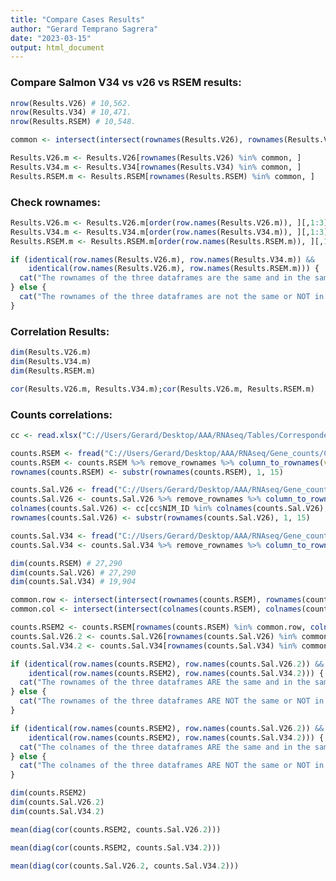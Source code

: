 ```yaml
---
title: "Compare Cases Results"
author: "Gerard Temprano Sagrera"
date: "2023-03-15"
output: html_document
---
```


### Compare Salmon V34 vs v26 vs RSEM results:

```r
nrow(Results.V26) # 10,562.
nrow(Results.V34) # 10,471.
nrow(Results.RSEM) # 10,548.
```

```r
common <- intersect(intersect(rownames(Results.V26), rownames(Results.V34)), rownames(Results.RSEM))

Results.V26.m <- Results.V26[rownames(Results.V26) %in% common, ]
Results.V34.m <- Results.V34[rownames(Results.V34) %in% common, ]
Results.RSEM.m <- Results.RSEM[rownames(Results.RSEM) %in% common, ] 
```

### Check rownames:

```r
Results.V26.m <- Results.V26.m[order(row.names(Results.V26.m)), ][,1:3]
Results.V34.m <- Results.V34.m[order(row.names(Results.V34.m)), ][,1:3]
Results.RSEM.m <- Results.RSEM.m[order(row.names(Results.RSEM.m)), ][,1:3]
```

```r
if (identical(row.names(Results.V26.m), row.names(Results.V34.m)) &&
    identical(row.names(Results.V26.m), row.names(Results.RSEM.m))) {
  cat("The rownames of the three dataframes are the same and in the same order.\n")
} else {
  cat("The rownames of the three dataframes are not the same or NOT in the same order.\n")
}
```

### Correlation Results:

```r
dim(Results.V26.m)
dim(Results.V34.m)
dim(Results.RSEM.m)

cor(Results.V26.m, Results.V34.m);cor(Results.V26.m, Results.RSEM.m)
```



### Counts correlations:

```r
cc <- read.xlsx("C://Users/Gerard/Desktop/AAA/RNAseq/Tables/Correspondencias.xlsx")
```

```r
counts.RSEM <- fread("C://Users/Gerard/Desktop/AAA/RNAseq/Gene_counts/Counts.RSEM.txt")
counts.RSEM <- counts.RSEM %>% remove_rownames %>% column_to_rownames(var="V1")
rownames(counts.RSEM) <- substr(rownames(counts.RSEM), 1, 15)

counts.Sal.V26 <- fread("C://Users/Gerard/Desktop/AAA/RNAseq/Gene_counts/Counts.Salmon.V26.txt")
counts.Sal.V26 <- counts.Sal.V26 %>% remove_rownames %>% column_to_rownames(var="V1")
colnames(counts.Sal.V26) <- cc[cc$NIM_ID %in% colnames(counts.Sal.V26),]$EXHEUS_ID
rownames(counts.Sal.V26) <- substr(rownames(counts.Sal.V26), 1, 15)

counts.Sal.V34 <- fread("C://Users/Gerard/Desktop/AAA/RNAseq/Gene_counts/Counts.Salmon.V34.txt")
counts.Sal.V34 <- counts.Sal.V34 %>% remove_rownames %>% column_to_rownames(var="V1")
```

```r
dim(counts.RSEM) # 27,290
dim(counts.Sal.V26) # 27,290
dim(counts.Sal.V34) # 19,904
```

```r
common.row <- intersect(intersect(rownames(counts.RSEM), rownames(counts.Sal.V26)), rownames(counts.Sal.V34)) # 19,618
common.col <- intersect(intersect(colnames(counts.RSEM), colnames(counts.Sal.V26)), colnames(counts.Sal.V34))
```

```r
counts.RSEM2 <- counts.RSEM[rownames(counts.RSEM) %in% common.row, colnames(counts.RSEM) %in% common.col]
counts.Sal.V26.2 <- counts.Sal.V26[rownames(counts.Sal.V26) %in% common.row, colnames(counts.Sal.V26) %in% common.col]
counts.Sal.V34.2 <- counts.Sal.V34[rownames(counts.Sal.V34) %in% common.row, colnames(counts.Sal.V34) %in% common.col]
```


```r
if (identical(row.names(counts.RSEM2), row.names(counts.Sal.V26.2)) &&
    identical(row.names(counts.RSEM2), row.names(counts.Sal.V34.2))) {
  cat("The rownames of the three dataframes ARE the same and in the same order.\n")
} else {
  cat("The rownames of the three dataframes ARE NOT the same or NOT in the same order.\n")
}
```


```r
if (identical(row.names(counts.RSEM2), row.names(counts.Sal.V26.2)) &&
    identical(row.names(counts.RSEM2), row.names(counts.Sal.V34.2))) {
  cat("The colnames of the three dataframes ARE the same and in the same order.\n")
} else {
  cat("The colnames of the three dataframes ARE NOT the same or NOT in the same order.\n")
}
```

```r
dim(counts.RSEM2)
dim(counts.Sal.V26.2)
dim(counts.Sal.V34.2)
```


```r
mean(diag(cor(counts.RSEM2, counts.Sal.V26.2)))

mean(diag(cor(counts.RSEM2, counts.Sal.V34.2)))

mean(diag(cor(counts.Sal.V26.2, counts.Sal.V34.2)))
```






